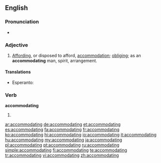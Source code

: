 ==English==

===Pronunciation===
* {{IPA|/əˌkɒməˈdeɪtɪŋ/}}

===Adjective===
{{en-adj}}

# [[affording|Affording]], or disposed to afford, [[accommodation]]; [[obliging]]; as an '''accommodating''' man, spirit, arrangement.

====Translations====
{{trans-top|affording accommodation}}
* Esperanto: {{t-|eo|cedema|xs=Esperanto}}
{{trans-mid}}
{{trans-bottom}}

===Verb===
'''accommodating'''

# {{present participle of|[[accommodate]]}}

[[ar:accommodating]]
[[de:accommodating]]
[[et:accommodating]]
[[es:accommodating]]
[[fa:accommodating]]
[[fr:accommodating]]
[[ko:accommodating]]
[[hi:accommodating]]
[[io:accommodating]]
[[it:accommodating]]
[[hu:accommodating]]
[[my:accommodating]]
[[ja:accommodating]]
[[pl:accommodating]]
[[pt:accommodating]]
[[ru:accommodating]]
[[simple:accommodating]]
[[fi:accommodating]]
[[te:accommodating]]
[[tr:accommodating]]
[[vi:accommodating]]
[[zh:accommodating]]